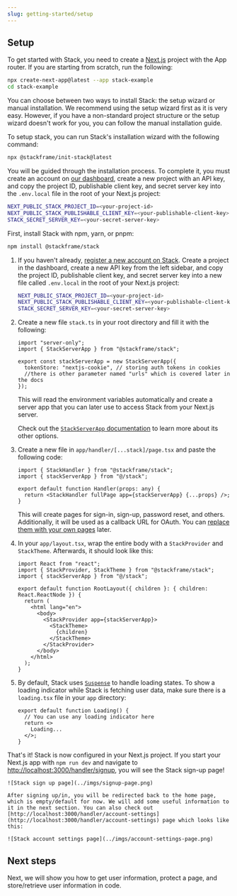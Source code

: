 ```yaml
---
slug: getting-started/setup
---
```



## Setup

To get started with Stack, you need to create a [Next.js](https://nextjs.org/docs) project with the App router. If you are starting from scratch, run the following:
  
```sh
npx create-next-app@latest --app stack-example
cd stack-example
```

You can choose between two ways to install Stack: the setup wizard or manual installation. We recommend using the setup wizard first as it is very easy. However, if you have a non-standard project structure or the setup wizard doesn't work for you, you can follow the manual installation guide.

<Tabs>
  <TabItem value="wizard" label="Setup wizard (Recommended)" default>


To setup stack, you can run Stack's installation wizard with the following command:

```sh
npx @stackframe/init-stack@latest
```

You will be guided through the installation process. To complete it, you must create an account on [our dashboard](https://app.stack-auth.com/projects), create a new project with an API key, and copy the project ID, publishable client key, and secret server key into the `.env.local` file in the root of your Next.js project:

```sh
NEXT_PUBLIC_STACK_PROJECT_ID=<your-project-id>
NEXT_PUBLIC_STACK_PUBLISHABLE_CLIENT_KEY=<your-publishable-client-key>
STACK_SECRET_SERVER_KEY=<your-secret-server-key>
```

  </TabItem>

  <TabItem value="manual" label="Manual installation">

First, install Stack with npm, yarn, or pnpm:

```bash
npm install @stackframe/stack
```

1. If you haven't already, [register a new account on Stack](https://app.stack-auth.com/handler/signup). Create a project in the dashboard, create a new API key from the left sidebar, and copy the project ID, publishable client key, and secret server key into a new file called `.env.local` in the root of your Next.js project:

    ```sh
    NEXT_PUBLIC_STACK_PROJECT_ID=<your-project-id>
    NEXT_PUBLIC_STACK_PUBLISHABLE_CLIENT_KEY=<your-publishable-client-key>
    STACK_SECRET_SERVER_KEY=<your-secret-server-key>
    ```

2. Create a new file `stack.ts` in your root directory and fill it with the following:
  
    ```tsx
    import "server-only";
    import { StackServerApp } from "@stackframe/stack";

    export const stackServerApp = new StackServerApp({
      tokenStore: "nextjs-cookie", // storing auth tokens in cookies
      //there is other parameter named "urls" which is covered later in the docs
    });
    ```
  
    This will read the environment variables automatically and create a server app that you can later use to access Stack from your Next.js server.
    
    Check out the [`StackServerApp` documentation](../sdk/app.mdx) to learn more about its other options.

3. Create a new file in `app/handler/[...stack]/page.tsx` and paste the following code: 

    ```tsx
    import { StackHandler } from "@stackframe/stack";
    import { stackServerApp } from "@/stack";

    export default function Handler(props: any) {
      return <StackHandler fullPage app={stackServerApp} {...props} />;
    }
    ```

    This will create pages for sign-in, sign-up, password reset, and others. Additionally, it will be used as a callback URL for OAuth. You can [replace them with your own pages](/docs/customization/overview) later.


4. In your `app/layout.tsx`, wrap the entire body with a `StackProvider` and `StackTheme`. Afterwards, it should look like this:

    ```tsx
    import React from "react";
    import { StackProvider, StackTheme } from "@stackframe/stack";
    import { stackServerApp } from "@/stack";

    export default function RootLayout({ children }: { children: React.ReactNode }) {
      return (
        <html lang="en">
          <body>
            <StackProvider app={stackServerApp}>
              <StackTheme>
                {children}
              </StackTheme>
            </StackProvider>
          </body>
        </html>
      );
    }
    ```

5. By default, Stack uses [`Suspense`](https://react.dev/reference/react/Suspense) to handle loading states. To show a loading indicator while Stack is fetching user data, make sure there is a `loading.tsx` file in your `app` directory:

    ```tsx
    export default function Loading() {
      // You can use any loading indicator here
      return <>
        Loading...
      </>;
    }
    ```
  </TabItem>
</Tabs>

That's it! Stack is now configured in your Next.js project. If you start your Next.js app with `npm run dev` and navigate to [http://localhost:3000/handler/signup](http://localhost:3000/handler/signup), you will see the Stack sign-up page!

    ![Stack sign up page](../imgs/signup-page.png)

    After signing up/in, you will be redirected back to the home page, which is empty/default for now. We will add some useful information to it in the next section. You can also check out [http://localhost:3000/handler/account-settings](http://localhost:3000/handler/account-settings) page which looks like this:

    ![Stack account settings page](../imgs/account-settings-page.png)



## Next steps

Next, we will show you how to get user information, protect a page, and store/retrieve user information in code.
